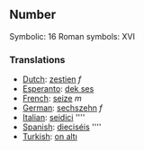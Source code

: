 ==Number==

Symbolic: 16
Roman symbols: XVI

===Translations===

*[[Dutch]]: [[zestien]] ''f''
*[[Esperanto]]: [[dek ses]]
*[[French]]: [[seize]] ''m''
*[[German]]: [[sechszehn]] ''f''
*[[Italian]]: [[seidici]] ''''
*[[Spanish]]: [[dieciséis]] ''''
*[[Turkish]]: [[on altı]]